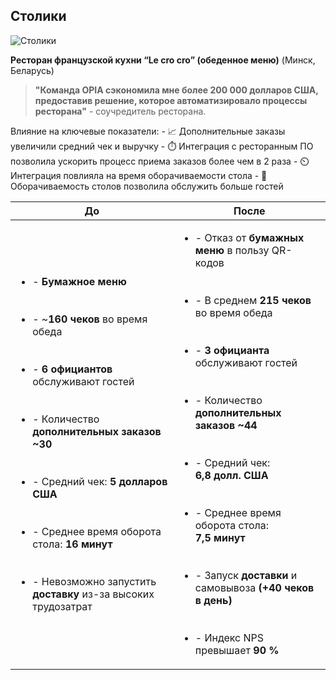 
## Столики

<Image src="/cases_tables.png" alt="Столики" width={840} height={300} /> 

**Ресторан французской кухни “Le cro cro” (обеденное меню)** (Минск, Беларусь)

> **"Команда OPIA сэкономила мне более 200 000 долларов США, предоставив решение, которое автоматизировало процессы ресторана"** - соучредитель ресторана.

<Callout type="info">
Влияние на ключевые показатели:
- 📈 Дополнительные заказы увеличили средний чек и выручку
- ⏱️ Интеграция с ресторанным ПО позволила ускорить процесс приема заказов более чем в 2 раза
- ⏲️ Интеграция повлияла на время оборачиваемости стола
- 🔄 Оборачиваемость столов позволила обслужить больше гостей
</Callout>

| До | После |
| ----------- | ----------- |
| <ul><li>- **Бумажное меню**</li><br></br><li>- ~**160 чеков** во время обеда</li><br></br><li>- **6 официантов** обслуживают гостей</li><br></br><li>- Количество **дополнительных заказов ~30**</li><br></br><li>- Средний чек: **5 долларов США**</li><br></br><li>- Среднее время оборота стола: **16 минут**</li><br></br><li>- Невозможно запустить **доставку** из-за высоких трудозатрат</li></ul> | <ul><li>- Отказ от **бумажных меню** в пользу QR-кодов</li><br></br><li>- В среднем **215 чеков** во время обеда</li><br></br><li>- **3 официанта** обслуживают гостей</li><br></br><li>- Количество **дополнительных заказов ~44**</li><br></br><li>- Средний чек: **6,8 долл. США**</li><br></br><li>- Среднее время оборота стола: **7,5 минут**</li><br></br><li>- Запуск **доставки** и самовывоза **(+40 чеков в день)**</li><br></br><li>- Индекс NPS превышает **90 %**</li></ul> |